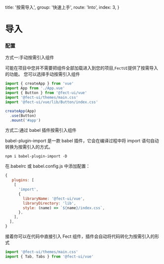   title: '按需导入',
  group: '快速上手',
  route: 'Into',
  index: 3,
}

# 导入

### 配置

<fe-dot type="success" />方式一:手动按需引入组件

可能在项目中您并不需要把组件全部加载进入到您的项目,`FectUI`提供了按需导入的功能。
<fe-spacer y={.3}/>
您可以选择手动按需引入组件

```javascript
import { createApp } from 'vue'
import App from './App.vue'
import { Button } from '@fect-ui/vue'
import '@fect-ui/themes/main.css'
import '@fect-ui/vue/lib/Button/index.css'

createApp(App)
  .use(Button)
  .mount('#app')
```

<fe-dot type="warning" />方式二:通过 babel 插件按需引入组件

babel-plugin-import 是一款 babel 插件，它会在编译过程中将 import 语句自动转换为按需引入的方式。

```shell
npm i babel-plugin-import -D
```

在.babelrc 或 babel.config.js 中添加配置：

```javascript
{
   plugins: [
    [
      'import',
      {
        libraryName: '@fect-ui/vue',
        libraryDirectory: 'lib',
        style: (name) => `${name}/index.css`,
      },
    ],
  ],
}
```

接着你可以在代码中直接引入 Fect 组件，插件会自动将代码转化为按需引入的形式

```javascript
import '@fect-ui/themes/main.css'
import { Tab, Tabs } from '@fect-ui/vue'
```
